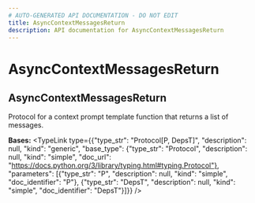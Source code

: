 ```yaml
---
# AUTO-GENERATED API DOCUMENTATION - DO NOT EDIT
title: AsyncContextMessagesReturn
description: API documentation for AsyncContextMessagesReturn
---
```


# AsyncContextMessagesReturn

## <ApiType type="Class" path="prompt_templates/decorator/AsyncContextMessagesReturn" symbolName="AsyncContextMessagesReturn" /> AsyncContextMessagesReturn

Protocol for a context prompt template function that returns a list of messages.

**Bases:** 
<TypeLink type={{"type_str": "Protocol[P, DepsT]", "description": null, "kind": "generic", "base_type": {"type_str": "Protocol", "description": null, "kind": "simple", "doc_url": "https://docs.python.org/3/library/typing.html#typing.Protocol"}, "parameters": [{"type_str": "P", "description": null, "kind": "simple", "doc_identifier": "P"}, {"type_str": "DepsT", "description": null, "kind": "simple", "doc_identifier": "DepsT"}]}} />

